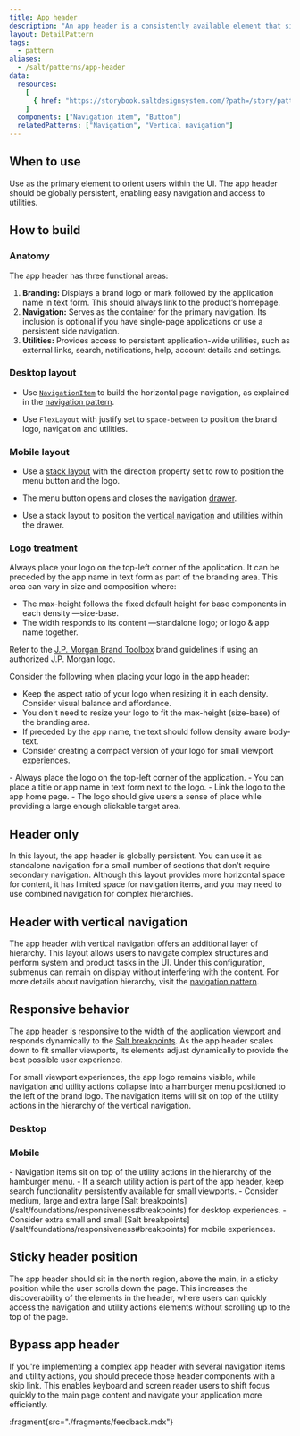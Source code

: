 ```yaml
---
title: App header
description: "An app header is a consistently available element that sits at the top of every application interface. It contains a brand logo or mark and application-wide functionality, including navigation and utility actions."
layout: DetailPattern
tags:
  - pattern
aliases:
  - /salt/patterns/app-header
data:
  resources:
    [
      { href: "https://storybook.saltdesignsystem.com/?path=/story/patterns-app-header--app-header", label: "Examples"},
    ]
  components: ["Navigation item", "Button"]
  relatedPatterns: ["Navigation", "Vertical navigation"]
---
```


  <Diagram
    src="/img/patterns/app-header/app-header-hero.png"
    alt="App header example"
    border
  />

## When to use

Use as the primary element to orient users within the UI. The app header should be globally persistent, enabling easy navigation and access to utilities.

## How to build

### Anatomy

The app header has three functional areas:

1. **Branding:** Displays a brand logo or mark followed by the application name in text form. This should always link to the product’s homepage.
2. **Navigation:** Serves as the container for the primary navigation. Its inclusion is optional if you have single-page applications or use a persistent side navigation.
3. **Utilities:** Provides access to persistent application-wide utilities, such as external links, search, notifications, help, account details and settings.

  <Diagram
    src="/img/patterns/app-header/app-header-anatomy.png"
    alt="Header functional areas—branding, navigation and utilities."
    border
  />

### Desktop layout

- Use [`NavigationItem`](/salt/components/navigation-item) to build the horizontal page navigation, as explained in the [navigation pattern](./navigation).
- Use `FlexLayout` with justify set to `space-between` to position the brand logo, navigation and utilities.

  <Diagram
    src="/img/patterns/app-header/app-header-layout.png"
    alt="Example showing header’s desktop layout construction."
    border
  />

### Mobile layout

- Use a [stack layout](/salt/components/stack-layout) with the direction property set to row to position the menu button and the logo. 
- The menu button opens and closes the navigation [drawer](/salt/components/drawer). 
- Use a stack layout to position the [vertical navigation](./vertical-navigation) and utilities within the drawer.

  <Diagram
    src="/img/patterns/app-header/app-header-mobile-layout.png"
    alt="Example showing header’s mobile layout construction."
    border
  />

### Logo treatment

Always place your logo on the top-left corner of the application. It can be preceded by the app name in text form as part of the branding area. This area can vary in size and composition where:

- The max-height follows the fixed default height for base components in each density —size-base.    
- The width responds to its content —standalone logo; or logo & app name together. 

Refer to the [J.P. Morgan Brand Toolbox](https://www.jpmcbrandtoolbox.com/users/sign_in) brand guidelines if using an authorized J.P. Morgan logo.

  <Diagram
    src="/img/patterns/app-header/app-header-logo-treatment.png"
    alt="Example showing the logo layout construction."
    border
  />

Consider the following when placing your logo in the app header:

- Keep the aspect ratio of your logo when resizing it in each density. Consider visual balance and affordance. 
- You don't need to resize your logo to fit the max-height (size-base) of the branding area. 
- If preceded by the app name, the text should follow density aware body-text.
- Consider creating a compact version of your logo for small viewport experiences.

<Diagram
    src="/img/patterns/app-header/app-header-compact-logo.png"
    alt="Example showing the comapct logo layout construction."
    border
  />

<GuidanceCallout type="positive" customPillText="Best practices">
- Always place the logo on the top-left corner of the application.
- You can place a title or app name in text form next to the logo.
- Link the logo to the app home page. 
- The logo should give users a sense of place while providing a large enough clickable target area.
</GuidanceCallout>

## Header only

In this layout, the app header is globally persistent. You can use it as standalone navigation for a small number of sections that don’t require secondary navigation. Although this layout provides more horizontal space for content, it has limited space for navigation items, and you may need to use combined navigation for complex hierarchies.

  <Diagram
    src="/img/patterns/app-header/app-header-only.png"
    alt="Example of the header-only variant."
    border
  />

## Header with vertical navigation

The app header with vertical navigation offers an additional layer of hierarchy. This layout allows users to navigate complex structures and perform system and product tasks in the UI. Under this configuration, submenus can remain on display without interfering with the content. For more details about navigation hierarchy, visit the [navigation pattern](./navigation).  

  <Diagram
    src="/img/patterns/app-header/app-header-vertical-navigation.png"
    alt="Header paired with vertical navigation."
    caption="An app header paired with vertical navigation."
    border
  />

## Responsive behavior

The app header is responsive to the width of the application viewport and responds dynamically to the [Salt breakpoints](/salt/foundations/responsiveness#breakpoints). As the app header scales down to fit smaller viewports, its elements adjust dynamically to provide the best possible user experience. 

For small viewport experiences, the app logo remains visible, while navigation and utility actions collapse into a hamburger menu positioned to the left of the brand logo. The navigation items will sit on top of the utility actions in the hierarchy of the vertical navigation. 

### Desktop

  <Diagram
    src="/img/patterns/app-header/app-header-responsive-behavior-desktop.png"
    alt="App header with desktop layout for medium, large and extra large viewport experiences."
    caption="App header with desktop layout for medium, large and extra large viewport experiences."
    border
  />

### Mobile

  <Diagram
    src="/img/patterns/app-header/app-header-responsive-behavior-mobile.png"
    alt="App header with mobile layout for extra small and small viewport experiences."
    caption="App header with mobile layout for extra small and small viewport experiences."
    border
  />

<GuidanceCallout type="positive" customPillText="Best practices">
 - Navigation items sit on top of the utility actions in the hierarchy of the hamburger menu.
 - If a search utility action is part of the app header, keep search functionality persistently available for small viewports. 
 - Consider medium, large and extra large [Salt breakpoints](/salt/foundations/responsiveness#breakpoints) for desktop experiences. 
 - Consider extra small and small [Salt breakpoints](/salt/foundations/responsiveness#breakpoints) for mobile experiences.
</GuidanceCallout>

## Sticky header position

The app header should sit in the north region, above the main, in a sticky position while the user scrolls down the page. This increases the discoverability of the elements in the header, where users can quickly access the navigation and utility actions elements without scrolling up to the top of the page. 

  <Diagram
    src="/img/patterns/app-header/app-header-sticky-position.png"
    alt="The header stays in place while the user scrolls."
    caption="The header stays in place while the user scrolls."
    border
  />

## Bypass app header

If you're implementing a complex app header with several navigation items and utility actions, you should precede those header components with a skip link. This enables keyboard and screen reader users to shift focus quickly to the main page content and navigate your application more efficiently.

  <Diagram
    src="/img/patterns/app-header/app-header-bypass-behavior.png"
    alt="Example of the 'Skip to content' link in the app header."
    caption="Example of the 'Skip to content' link in the app header."
    border
  />

:fragment{src="./fragments/feedback.mdx"}
